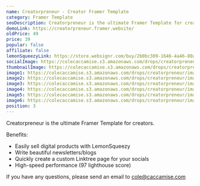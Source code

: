 ```yaml
---
name: Creatorpreneur - Creator Framer Template
category: Framer Template
seoDescription: Creatorpreneur is the ultimate Framer Template for creators. Easily sell digital products, write blog articles, and share links to your socials.
demoLink: https://creatorpreneur.framer.website/
oldPrice: 49
price: 39
popular: false
affiliate: false
lemonSqueezyLink: https://store.websignr.com/buy/2b0bc309-1646-4a46-80a5-6746bdeeb49f
socialImage: https://colecaccamise.s3.amazonaws.com/drops/creatorpreneur/promo.png
thumbnailImage: https://colecaccamise.s3.amazonaws.com/drops/creatorpreneur/promo.png
image1: https://colecaccamise.s3.amazonaws.com/drops/creatorpreneur/image+1.png
image2: https://colecaccamise.s3.amazonaws.com/drops/creatorpreneur/image+2.png
image3: https://colecaccamise.s3.amazonaws.com/drops/creatorpreneur/image+3.png
image4: https://colecaccamise.s3.amazonaws.com/drops/creatorpreneur/image+4.png
image5: https://colecaccamise.s3.amazonaws.com/drops/creatorpreneur/image+5.png
image6: https://colecaccamise.s3.amazonaws.com/drops/creatorpreneur/image+6.png
position: 3
---
```


Creatorpreneur is the ultimate Framer Template for creators.

Benefits:

- Easily sell digital products with LemonSqueezy
- Write beautiful newsletters/blogs
- Quickly create a custom Linktree page for your socials
- High-speed performance (97 lighthouse score)

If you have any questions, please send an email to
[cole@caccamise.com](mailto:cole@caccamise.com)
